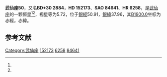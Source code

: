 {{Starbox begin
| name = 武仙座50
}}
{{Starbox observe
| epoch = [[J2000.0|J2000.0]]
| constell = [[武仙座|武仙座]]<ref name=SIMBAD>{{cite web
 | url=http://simbad.u-strasbg.fr/simbad/sim-id?Ident=HR+6258
 | title=Pulsating variable Star
 | publisher=Centre de Données astronomiques de Strasbourg
 | work=SIMBAD
 | accessdate=2012-07-13
 | archive-date=2019-08-12
 | archive-url=https://web.archive.org/web/20190812064659/http://simbad.u-strasbg.fr/simbad/sim-id?Ident=HR+6258
 }}</ref><ref name=DATA>{{cite web
 | url=http://vizier.u-strasbg.fr/viz-bin/VizieR-5?-out.add=.&-source=5050&-corr=PK=HR&-out.max=9999&HR=6258
 | title=VizieR Detailed Page
 | accessdate=2012-07-13
 | archive-date=2016-03-04
 | archive-url=https://web.archive.org/web/20160304203138/http://vizier.u-strasbg.fr/viz-bin/VizieR-5?-out.add=.&-source=5050&-corr=PK=HR&-out.max=9999&HR=6258
 | dead-url=no
 }}</ref>
| 星官 = 
| ra = {{RA|16|50|39}}<ref name=SIMBAD /><ref name=DATA />
| dec = {{DEC|+29|48|24}}<ref name=SIMBAD /><ref name=DATA />
| appmag_v = 5.72<ref name=SIMBAD /><ref name=DATA />
}}
{{Starbox character
| class = M1IIIa<ref name=SIMBAD /><ref name=DATA />
| b-v = 1.6<ref name=SIMBAD /><ref name=DATA />
| u-b = 1.92<ref name=SIMBAD /><ref name=DATA />
| r-i = <ref name=SIMBAD /><ref name=DATA />
| variable = 
}}
{{Starbox astrometry
| radial_v = 1.92
| prop_mo_ra = -10
| parallax = 
| p_error = 
}}
{{Starbox catalog
| names =BD+30 2884，[[SAO星表|SAO]] 84641，[[HD星表|HD]] 152173，[[HR星表|HR]] 6258}}
{{Starbox reference |Simbad=HR+6258}}
{{Starbox end}}

'''武仙座50'''，又名'''BD+30 2884'''，'''HD 152173'''、'''SAO 84641'''、'''HR 6258'''，是[[武仙座|武仙座]]的一颗恒星<ref name=SIMBAD /><ref name=DATA />，视星等为5.72，位于[[銀道座標系|銀經]]50.91，[[銀道座標系|銀緯]]37.96，其[[B1900.0|B1900.0]]坐标为赤經{{RA|16|46|44.7}}，赤緯{{DEC|+29|37.96|37}}。

== 参考文献 ==
{{reflist}}

{{star-stub}}

{{武仙座恒星}}
[[Category:武仙座|Category:武仙座]]
[[Category:HD和HDE天體|152173]]
[[Category:HR天體|6258]]
[[Category:SAO天體|84641]]
